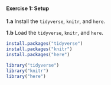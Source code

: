 #### Exercise 1: Setup

__1.a__ Install the `tidyverse`, `knitr`, and `here`.

__1.b__ Load the `tidyverse`, `knitr`, and `here`.

```r
install.packages("tidyverse")
install.packages("knitr")
install.packages("here")

library("tidyverse")
library("knitr")
library("here")
```
